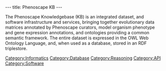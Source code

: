 ---
title: Phenoscape KB
---

The Phenoscape Knowledgebase (KB) is an integrated dataset, and software infrastructure and services, bringing together evolutionary data matrices annotated by Phenoscape curators, model organism phenotype and gene expression annotations, and ontologies providing a common semantic framework. The entire dataset is expressed in the OWL Web Ontology Language, and, when used as a database, stored in an RDF triplestore.

[[Category:Informatics]]
[[Category:Database]]
[[Category:Reasoning]]
[[Category:API]]
[[Category:Software]]